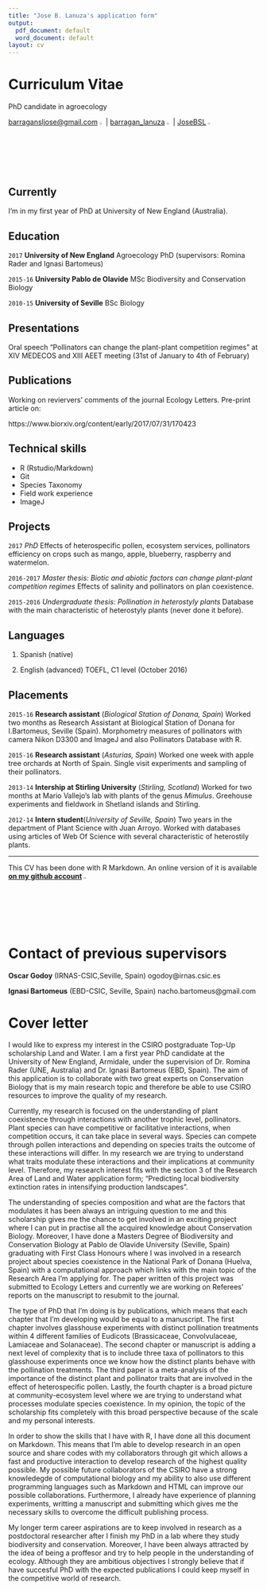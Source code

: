 ```yaml
---
title: "Jose B. Lanuza's application form"
output:
  pdf_document: default
  word_document: default
layout: cv
---
```


# Curriculum Vitae
PhD candidate in agroecology 

[barragansljose@gmail.com](https://mail.google.com/mail/u/0/#inbox) ![](gmaillogo1.png){ width=2.5% }| [barragan_lanuza](https://twitter.com/?lang=es) ![](twitterlogo1.png){ width=2.5% }|
[JoseBSL](https://github.com/JoseBSL) ![](githublogo.png){ width=2.5% }



## Currently

I'm in my first year of PhD at University of New England (Australia).


## Education

`2017`
__University of New England__ Agroecology PhD (supervisors: Romina Rader and Ignasi Bartomeus)

`2015-16`
__University Pablo de Olavide__ MSc Biodiversity and Conservation Biology 

`2010-15`
__University of Seville__ BSc Biology 


## Presentations

Oral speech "Pollinators can change the plant-plant competition regimes" at XIV MEDECOS and XIII AEET meeting (31st of January to 4th of February)


## Publications

Working on reviervers' comments of the journal Ecology Letters. Pre-print article on:

https://www.biorxiv.org/content/early/2017/07/31/170423

## Technical skills

* R (Rstudio/Markdown)
* Git
* Species Taxonomy 
* Field work experience 
* ImageJ


## Projects

`2017` _PhD_
Effects of heterospecific pollen, ecosystem services, pollinators efficiency on crops such as mango, apple, blueberry, raspberry and watermelon.

`2016-2017` _Master thesis: Biotic and abiotic factors can change plant-plant competition regimes_ 
Effects of salinity and pollinators on plan coexistence.  

`2015-2016` _Undergraduate thesis: Pollination in heterostyly plants_
Database with the main characteristic of heterostyly plants (never done it before).


## Languages 

1. Spanish (native)

2. English (advanced) TOEFL, C1 level (October 2016) 


## Placements

`2015-16`
__Research assistant__ (_Biological Station of Donana, Spain_)
Worked two months as Research Assistant at Biological Station of Donana for I.Bartomeus, Seville (Spain). Morphometry measures of pollinators with camera Nikon D3300 and ImageJ and also Pollinators Database with R. 

`2015-16`
__Research assistant__ (_Asturias, Spain_)
Worked one week with apple tree orchards at North of Spain. Single visit experiments and sampling of their pollinators.

`2013-14`
__Intership at Stirling University__ (_Stirling, Scotland_)
Worked for two months at Mario Vallejo's lab with plants of the genus _Mimulus_. Greehouse experiments and fieldwork in Shetland islands and Stirling.

`2012-14`
__Intern student__(_University of Seville, Spain_)
Two years in the department of Plant Science with Juan Arroyo. Worked with databases using articles of Web Of Science with several characteristic of heterostily plants. 

-----

This CV has been done with R Markdown. An online version of it is available [__on my github account__](https://github.com/JoseBSL/CV/blob/master/cv.Rmd) ![](githublogo.png){ width=2.5% }


# Contact of previous supervisors

**Oscar Godoy** (IRNAS-CSIC,Seville, Spain) ogodoy@irnas.csic.es

**Ignasi Bartomeus** (EBD-CSIC, Seville, Spain) nacho.bartomeus@gmail.com 


# Cover letter

I would like to express my interest in the CSIRO postgraduate Top-Up scholarship Land and Water. I am a first year PhD candidate at the University of New England, Armidale, under the supervision of Dr. Romina Rader (UNE, Australia) and Dr. Ignasi Bartomeus (EBD, Spain). The aim of this application is to collaborate with two great experts on Conservation Biology that is my main research topic and therefore be able to use CSIRO resources to improve the quality of my research. 

Currently, my research is focused on the understanding of plant coexistence through interactions with another trophic level, pollinators. Plant species can have competitive or facilitative interactions, when competition occurs, it can take place in several ways. Species can compete through pollen interactions and depending on species traits the outcome of these interactions will differ. In my research we are trying to understand what traits modulate these interactions and their implications at community level.  Therefore, my research interest fits with the section 3 of the Research Area of Land and Water application form; “Predicting local biodiversity extinction rates in intensifying production landscapes”.

The understanding of species composition and what are the factors that modulates it has been always an intriguing question to me and this scholarship gives me the chance to get involved in an exciting project where I can put in practise all the acquired knowledge about Conservation Biology. Moreover, I have done a Masters Degree of Biodiversity and Conservation Biology at Pablo de Olavide University (Seville, Spain) graduating with First Class Honours where I was involved in a research project about species coexistence in the National Park of Donana (Huelva, Spain) with a computational approach which links with the main topic of the Research Area I’m applying for. The paper written of this project was submitted to Ecology Letters and currently we are working on Referees’ reports on the manuscript to resubmit to the journal.

The type of PhD that I’m doing is by publications, which means that each chapter that I’m developing would be equal to a manuscript. The first chapter involves glasshouse experiments with distinct pollination treatments within 4 different families of Eudicots (Brassicaceae, Convolvulaceae, Lamiaceae and Solanaceae). The second chapter or manuscript is adding a next level of complexity that is to include three taxa of pollinators to this glasshouse experiments once we know how the distinct plants behave with the pollination treatments. The third paper is a meta-analysis of the importance of the distinct plant and pollinator traits that are involved in the effect of heterospecific pollen. Lastly, the fourth chapter is a broad picture at community-ecosystem level where we are trying to understand what processes modulate species coexistence. In my opinion, the topic of the scholarship fits completely with this broad perspective because of the scale and my personal interests.

In order to show the skills that I have with R, I have done all this document on Markdown. This means that I'm able to develop research in an open source and share codes with my collaborators through git which allows a fast and productive interaction to develop research of the highest quality possible. My possible future collaborators of the CSIRO have a strong knowledegde of computational biology and my ability to also use different programming languages such as Markdown and HTML can improve our possible collaborations. Furthermore, I already have experience of planning experiments, writting a manuscript and submitting which gives me the necessary skills to overcome the difficult publishing process.

My longer term career aspirations are to keep involved in research as a postdoctoral researcher after I finish my PhD in a lab where they study biodiversity and conservation. Moreover, I have been always attracted by the idea of being a proffesor and try to help people in the understanding of ecology. Although they are ambitious objectives I strongly believe that if have succesful PhD with the expected publications I could keep myself in the competitive world of research.

# 




